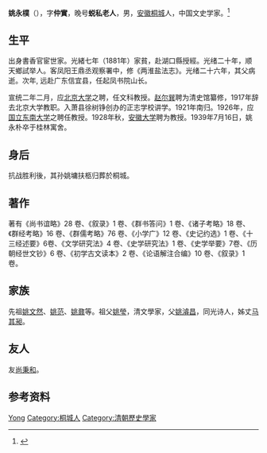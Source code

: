 '''姚永樸'''（{{bd|1861年||1939年||CatIdx=Y姚}}），字'''仲實'''，晚号'''蜕私老人'''，男，[[安徽|安徽]][[桐城|桐城]]人，中国文史学家。<ref>{{Cite book|title=安徽人物大辞典|author=戎毓明主编; 王仪之, 方平, 叶洪渠等副主编|publisher=团结出版社|year=1992|isbn=|location=北京|pages=}}</ref>

== 生平 ==
出身書香官宦世家。光緒七年（1881年）家貧，赴湖口縣授經。光绪二十年，顺天鄉試举人。客凤阳王鼎丞观察署中，修《两淮盐法志》。光绪二十六年，其父病逝。次年, 远赴广东信宜县，任起凤书院山长。

宣统二年二月，应[[北京大学|北京大学]]之聘，任文科教授。[[赵尔巽|赵尔巽]]聘为清史馆纂修，1917年辞去北京大学教职。入萧县徐树铮创办的正志学校讲学。1921年南归。1926年，应[[国立东南大学|国立东南大学]]之聘任教授。1928年秋，[[安徽大学|安徽大学]]聘为教授。1939年7月16日，姚永朴卒于桂林寓舍。

== 身后 ==
抗战胜利後，其孙姚墉扶柩归葬於桐城。

== 著作 ==
著有《尚书谊略》28 卷、《叙录》1 卷、《群书答问》1 卷、《诸子考略》18 卷、《群经考略》16 卷、《群儒考略》76 卷、《小学广》12 卷、《史记约选》1 卷、《十三经述要》6卷、《文学研究法》4 卷、《史学研究法》1 卷、《史学举要》7卷、《历朝经世文钞》6 卷、《初学古文读本》2 卷、《论语解注合编》10 卷、《叙录》1 卷。

== 家族 ==
先祖[[姚文然|姚文然]]、[[姚范|姚范]]、[[姚鼐|姚鼐]]等。祖父[[姚瑩|姚瑩]]，清文學家，父[[姚濬昌|姚濬昌]]，同光诗人，姊丈[[马其昶|马其昶]]。

== 友人 ==
友[[尚秉和|尚秉和]]。

== 参考资料 ==
{{reflist}}

{{Authority control}}
{{DEFAULTSORT:Yao}}
[[Category:姚姓|Yong]]
[[Category:桐城人|Category:桐城人]]
[[Category:清朝歷史學家|Category:清朝歷史學家]]